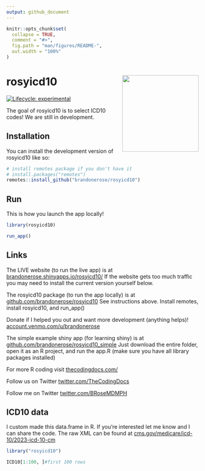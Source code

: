 ```yaml
---
output: github_document
---
```


<!-- README.md is generated from README.Rmd. Please edit that file -->

```r
knitr::opts_chunk$set(
  collapse = TRUE,
  comment = "#>",
  fig.path = "man/figures/README-",
  out.width = "100%"
)
```

# rosyicd10 <img src="man/figures/logo.png" align="right" height="200" />

<!-- badges: start -->
[![Lifecycle: experimental](https://img.shields.io/badge/lifecycle-experimental-orange.svg)](https://lifecycle.r-lib.org/articles/stages.html#experimental)
<!-- badges: end -->

The goal of rosyicd10 is to select ICD10 codes! We are still in development.

## Installation

You can install the development version of rosyicd10 like so:

``` r
# install remotes package if you don't have it
# install.packages("remotes") 
remotes::install_github("brandonerose/rosyicd10")

```


## Run

This is how you launch the app locally!

```r
library(rosyicd10)

run_app()
```

## Links

The LIVE website (to run the live app) is at [brandonerose.shinyapps.io/rosyicd10/](https://brandonerose.shinyapps.io/rosyicd10/ "rosyicd10 app")
If the website gets too much traffic you may need to install the current version yourself below.

The rosyicd10 package (to run the app locally) is at [github.com/brandonerose/rosyicd10](https://github.com/brandonerose/rosyicd10 "rosyicd10 R package")
See instructions above. Install remotes, install rosyicd10, and run_app()

Donate if I helped you out and want more development (anything helps)! [account.venmo.com/u/brandonerose](https://account.venmo.com/u/brandonerose "Venmo Donation")

The simple example shiny app (for learning shiny) is at [github.com/brandonerose/rosyicd10_simple](https://github.com/brandonerose/rosyicd10_simple "rosyicd10 R project")
Just download the entire folder, open it as an R project, and run the app.R (make sure you have all library packages installed)

For more R coding visit [thecodingdocs.com/](https://www.thecodingdocs.com/ "TheCodingDocs.com")

Follow us on Twitter [twitter.com/TheCodingDocs](https://twitter.com/TheCodingDocs "TheCodingDocs Twitter")

Follow me on Twitter [twitter.com/BRoseMDMPH](https://twitter.com/BRoseMDMPH "BRoseMDMPH Twitter")

## ICD10 data

I custom made this data.frame in R. If you're interested let me know and I can share the code. The raw XML can be found at  [cms.gov/medicare/icd-10/2023-icd-10-cm](https://www.cms.gov/medicare/icd-10/2023-icd-10-cm "ICD10 Raw")

```r
library("rosyicd10")

ICD10[1:100, ]#first 100 rows
```

